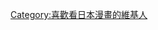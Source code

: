 {{Userbox
  |border-c = #000000
  |border-s = 1
  |id-c     = #FFFFFF
  |id-s     = 10
  |id-fc    = #003399
  |info-c   = lightblue
  |info-s   = 10
  |info-fc  = #ffffff
  |id       = <span lang= "ja" style="display:inline-block;white-space:nowrap;{{writing-mode|v}}">マンガ</span>
  |info     = 這個用戶喜歡看'''[[日本漫畫]]'''。
}}

[[Category:喜歡看日本漫畫的維基人]]
